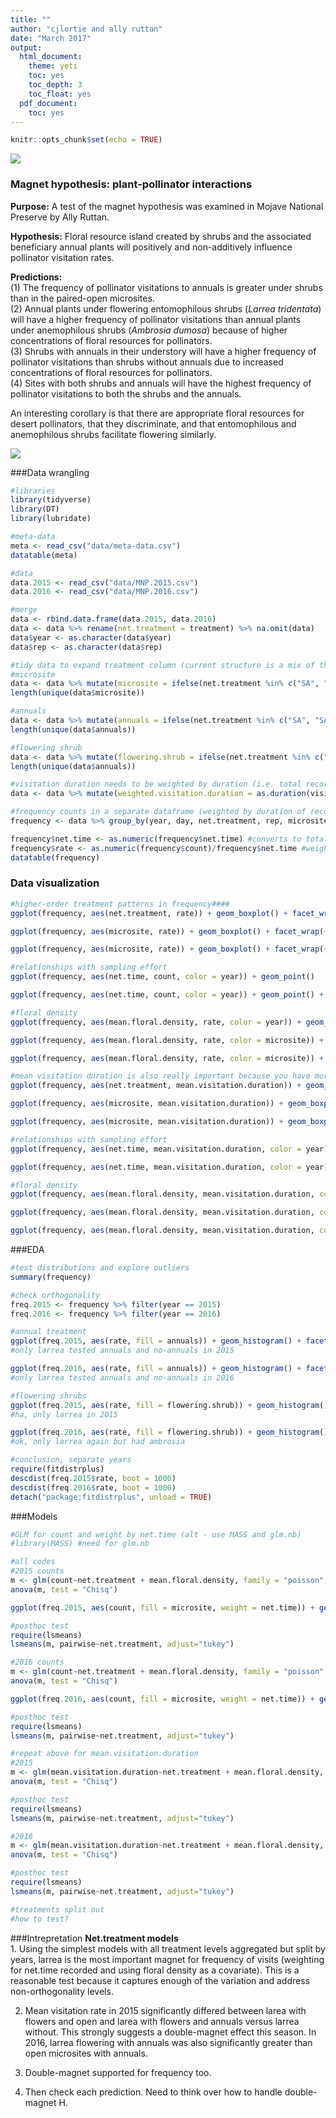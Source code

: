 ```yaml
---
title: ""
author: "cjlortie and ally ruttan"
date: "March 2017"
output:
  html_document:
    theme: yeti
    toc: yes
    toc_depth: 3
    toc_float: yes
  pdf_document:
    toc: yes
---
```


```r
knitr::opts_chunk$set(echo = TRUE)
```
![](./MNP.jpg)

### Magnet hypothesis: plant-pollinator interactions
**Purpose:** A test of the magnet hypothesis was examined in Mojave National Preserve by Ally Ruttan.    

**Hypothesis:** Floral resource island created by shrubs and the associated beneficiary annual plants will positively and non-additively influence pollinator visitation rates. 

**Predictions:**  
(1) The frequency of pollinator visitations to annuals is greater under shrubs than in the paired-open microsites.  
(2) Annual plants under flowering entomophilous shrubs (*Larrea tridentata*) will have a higher frequency of pollinator visitations than annual plants under anemophilous shrubs (*Ambrosia dumosa*) because of higher concentrations of floral resources for pollinators.  
(3) Shrubs with annuals in their understory will have a higher frequency of pollinator visitations than shrubs without annuals due to increased concentrations of floral resources for pollinators.  
(4) Sites with both shrubs and annuals will have the highest frequency of pollinator visitations to both the shrubs and the annuals. 

An interesting corollary is that there are appropriate floral resources for desert pollinators, that they discriminate, and that entomophilous and anemophilous shrubs facilitate flowering similarly.

![](./map.jpg)

###Data wrangling
```r
#libraries
library(tidyverse)
library(DT)
library(lubridate)

#meta-data
meta <- read_csv("data/meta-data.csv")
datatable(meta)

#data
data.2015 <- read_csv("data/MNP.2015.csv")
data.2016 <- read_csv("data/MNP.2016.csv")

#merge
data <- rbind.data.frame(data.2015, data.2016)
data <- data %>% rename(net.treatment = treatment) %>% na.omit(data) 
data$year <- as.character(data$year)
data$rep <- as.character(data$rep)

#tidy data to expand treatment column (current structure is a mix of three factors)
#microsite
data <- data %>% mutate(microsite = ifelse(net.treatment %in% c("SA", "SAA", "SX"), "Larrea", ifelse(net.treatment %in% c("OA"), "open", ifelse(net.treatment %in% c("AMB"), "Ambrosia", NA))))
length(unique(data$microsite))

#annuals
data <- data %>% mutate(annuals = ifelse(net.treatment %in% c("SA", "SAA"), "annuals", ifelse(net.treatment %in% c("OA"), "annuals", ifelse(net.treatment %in% c("AMB"), "annuals", "none"))))
length(unique(data$annuals))

#flowering shrub
data <- data %>% mutate(flowering.shrub = ifelse(net.treatment %in% c("SAA", "SX"), "flowering shrub", ifelse(net.treatment %in% c("AMB", "SA", "OA"), "no shrub flowers", "NA")))
length(unique(data$annuals))

#visitation duration needs to be weighted by duration (i.e. total recording time to address sampling effort)
data <- data %>% mutate(weighted.visitation.duration = as.duration(visitation.duration)/as.duration(total.duration))

#frequency counts in a separate dataframe (weighted by duration of recording)
frequency <- data %>% group_by(year, day, net.treatment, rep, microsite, annuals, flowering.shrub) %>% summarise(net.time = sum(total.duration), mean.visitation.duration = mean(weighted.visitation.duration), mean.floral.density = mean(floral.density), count = n()) 

frequency$net.time <- as.numeric(frequency$net.time) #converts to total seconds
frequency$rate <- as.numeric(frequency$count)/frequency$net.time #weight frequency by net time
datatable(frequency)

```

### Data visualization
```r
#higher-order treatment patterns in frequency####
ggplot(frequency, aes(net.treatment, rate)) + geom_boxplot() + facet_wrap(~year)

ggplot(frequency, aes(microsite, rate)) + geom_boxplot() + facet_wrap(~year*annuals)

ggplot(frequency, aes(microsite, rate)) + geom_boxplot() + facet_wrap(~year*annuals*flowering.shrub)

#relationships with sampling effort
ggplot(frequency, aes(net.time, count, color = year)) + geom_point()

ggplot(frequency, aes(net.time, count, color = year)) + geom_point() + facet_wrap(~microsite)

#floral density
ggplot(frequency, aes(mean.floral.density, rate, color = year)) + geom_point()

ggplot(frequency, aes(mean.floral.density, rate, color = microsite)) + geom_point() + facet_wrap(~year)

ggplot(frequency, aes(mean.floral.density, rate, color = microsite)) + geom_point() + facet_wrap(~year)

#mean visitation duration is also really important because you have more visits or longer visits####
ggplot(frequency, aes(net.treatment, mean.visitation.duration)) + geom_boxplot() + facet_wrap(~year)

ggplot(frequency, aes(microsite, mean.visitation.duration)) + geom_boxplot() + facet_wrap(~year*annuals)

ggplot(frequency, aes(microsite, mean.visitation.duration)) + geom_boxplot() + facet_wrap(~year*annuals*flowering.shrub)

#relationships with sampling effort
ggplot(frequency, aes(net.time, mean.visitation.duration, color = year)) + geom_point()

ggplot(frequency, aes(net.time, mean.visitation.duration, color = year)) + geom_point() + facet_wrap(~microsite)

#floral density
ggplot(frequency, aes(mean.floral.density, mean.visitation.duration, color = year)) + geom_point()

ggplot(frequency, aes(mean.floral.density, mean.visitation.duration, color = microsite)) + geom_point() + facet_wrap(~year)

ggplot(frequency, aes(mean.floral.density, mean.visitation.duration, color = microsite)) + geom_point() + facet_wrap(~year)
```

###EDA
```r
#test distributions and explore outliers
summary(frequency)

#check orthogonality
freq.2015 <- frequency %>% filter(year == 2015)
freq.2016 <- frequency %>% filter(year == 2016)

#annual treatment
ggplot(freq.2015, aes(rate, fill = annuals)) + geom_histogram() + facet_wrap(~microsite)
#only larrea tested annuals and no-annuals in 2015

ggplot(freq.2016, aes(rate, fill = annuals)) + geom_histogram() + facet_wrap(~microsite)
#only larrea tested annuals and no-annuals in 2016

#flowering shrubs
ggplot(freq.2015, aes(rate, fill = flowering.shrub)) + geom_histogram() + facet_wrap(~microsite)
#ha, only larrea in 2015

ggplot(freq.2016, aes(rate, fill = flowering.shrub)) + geom_histogram() + facet_wrap(~microsite)
#ok, only larrea again but had ambrosia

#conclusion, separate years
require(fitdistrplus)
descdist(freq.2015$rate, boot = 1000)
descdist(freq.2016$rate, boot = 1000)
detach("package:fitdistrplus", unload = TRUE)

```

###Models
```r
#GLM for count and weight by net.time (alt - use MASS and glm.nb)
#library(MASS) #need for glm.nb

#all codes
#2015 counts
m <- glm(count~net.treatment + mean.floral.density, family = "poisson", weight = net.time, data = freq.2015)
anova(m, test = "Chisq") 

ggplot(freq.2015, aes(count, fill = microsite, weight = net.time)) + geom_histogram(binwidth = 10) + scale_fill_brewer(palette = "Blues") #like it

#posthoc test
require(lsmeans)
lsmeans(m, pairwise~net.treatment, adjust="tukey")

#2016 counts
m <- glm(count~net.treatment + mean.floral.density, family = "poisson", weight = net.time, data = freq.2016)
anova(m, test = "Chisq") 

ggplot(freq.2016, aes(count, fill = microsite, weight = net.time)) + geom_histogram(binwidth = 10) + scale_fill_brewer(palette = "Blues") #good plot

#posthoc test
require(lsmeans)
lsmeans(m, pairwise~net.treatment, adjust="tukey")

#repeat above for mean.visitation.duration
#2015
m <- glm(mean.visitation.duration~net.treatment + mean.floral.density, family = "gaussian", weight = net.time, data = freq.2015)
anova(m, test = "Chisq") 

#posthoc test
require(lsmeans)
lsmeans(m, pairwise~net.treatment, adjust="tukey")

#2016
m <- glm(mean.visitation.duration~net.treatment + mean.floral.density, family = "gaussian", weight = net.time, data = freq.2016)
anova(m, test = "Chisq") 

#posthoc test
require(lsmeans)
lsmeans(m, pairwise~net.treatment, adjust="tukey")

#treatments split out
#how to test?

```

###Intrepretation
**Net.treatment models**  
1. Using the simplest models with all treatment levels aggregated but split by years, larrea is the most important magnet for frequency of visits (weighting for net.time recorded and using floral density as a covariate). This is a reasonable test because it captures enough of the variation and address non-orthogonality levels.\

2. Mean visitation rate in 2015 significantly differed between larea with flowers and open and larea with flowers and annuals versus larrea without. This strongly suggests a double-magnet effect this season. In 2016, larrea flowering with annuals was also significantly greater than open microsites with annuals.

3. Double-magnet supported for frequency too.

4. Then check each prediction. Need to think over how to handle double-magnet H.




